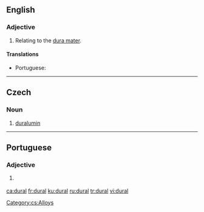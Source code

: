 ==English==

===Adjective===
{{en-adj|-}}

# {{context|anatomy|lang=en}} Relating to the [[dura mater]].

====Translations====
{{trans-top|relating to the dura mater}}
* Portuguese: {{t|pt|dural}}
{{trans-mid}}
{{trans-bottom}}

----

==Czech==

===Noun===
{{cs-noun|g=m}}

# [[duralumin]]

[[Category:cs:Alloys]]

----

==Portuguese==

===Adjective===
{{pt-adj|dura|l}}

# {{lb|pt|anatomy}} {{l|en|dural}} {{gloss|relating to the dura mater}}

[[ca:dural]]
[[fr:dural]]
[[ku:dural]]
[[ru:dural]]
[[tr:dural]]
[[vi:dural]]